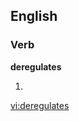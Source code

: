 ==English==

===Verb===
'''deregulates'''

# {{third-person singular of|[[deregulate]]}}

[[vi:deregulates]]